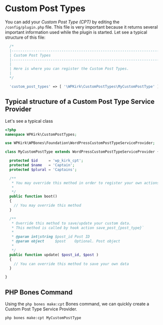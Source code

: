 
# Custom Post Types

You can add your *Custom Post Type (CPT)* by editing the `/config/plugin.php` file. This file is very important because it returns several important information used while the plugin is started. Let see a typical structure of this file:

```php filename="/config/plugin.php" copy
  /*
  |--------------------------------------------------------------------------
  | Custom Post Types
  |--------------------------------------------------------------------------
  |
  | Here is where you can register the Custom Post Types.
  |
  */

  'custom_post_types' => [ '\WPKirk\CustomPostTypes\MyCustomPostType' ],
```

## Typical structure of a Custom Post Type Service Provider

Let's see a typical class

```php filename="/plugin/CustomPostTypes/MyCustomPostType.php" copy
<?php
namespace WPKirk\CustomPostTypes;

use WPKirk\WPBones\Foundation\WordPressCustomPostTypeServiceProvider;

class MyCustomPostType extends WordPressCustomPostTypeServiceProvider {

  protected $id     = 'wp_kirk_cpt';
  protected $name   = 'Captain';
  protected $plural = 'Captains';

  /**
   * You may override this method in order to register your own actions and filters.
   *
   */
  public function boot()
  {
    // You may override this method
  }

  /**
   * Override this method to save/update your custom data.
   * This method is called by hook action save_post_{post_type}`
   *
   * @param int|string $post_id Post ID
   * @param object     $post    Optional. Post object
   *
   */
  public function update( $post_id, $post )
  {
    // You can override this method to save your own data
  }

}
```

## PHP Bones Command

Using the `php bones make:cpt` Bones command, we can quickly create a Custom Post Type Service Provider.

```sh copy
php bones make:cpt MyCustomPostType
```